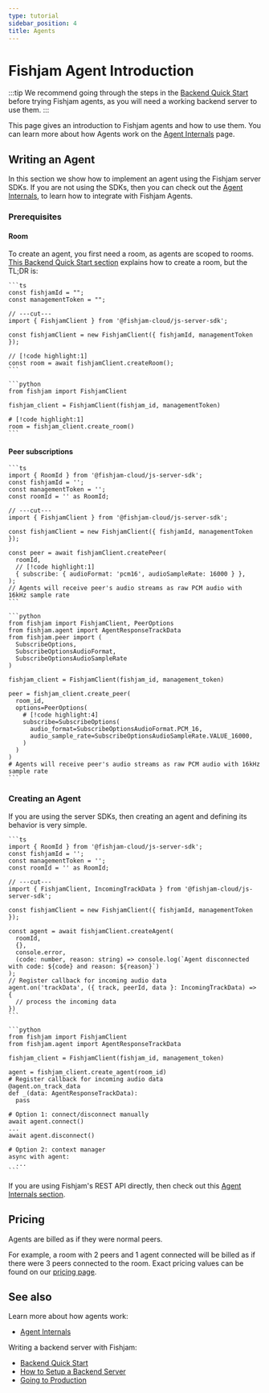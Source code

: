 ```yaml
---
type: tutorial
sidebar_position: 4
title: Agents
---
```



# Fishjam Agent Introduction

:::tip
We recommend going through the steps in the [Backend Quick Start](../tutorials/backend-quick-start)
before trying Fishjam agents, as you will need a working backend server to use them.
:::

This page gives an introduction to Fishjam agents and how to use them.
You can learn more about how Agents work on the [Agent Internals](../explanation/agent-internals) page.

<AgentDefinition />

## Writing an Agent

In this section we show how to implement an agent using the Fishjam server SDKs.
If you are not using the SDKs, then you can check out the [Agent Internals](../explanation/agent-internals#agent-lifecycle), to learn how to integrate with Fishjam Agents.

### Prerequisites

#### Room

To create an agent, you first need a room, as agents are scoped to rooms.
[This Backend Quick Start section](../tutorials/backend-quick-start#step-4-create-a-room) explains how to create a room, but the TL;DR is:

<Tabs groupId="language">
  <TabItem value="ts" label="TypeScript">
  
    ```ts
    const fishjamId = "";
    const managementToken = "";
    
    // ---cut---
    import { FishjamClient } from '@fishjam-cloud/js-server-sdk';

    const fishjamClient = new FishjamClient({ fishjamId, managementToken });

    // [!code highlight:1]
    const room = await fishjamClient.createRoom();
    ```

  </TabItem>

  <TabItem value="python" label="Python">

    ```python
    from fishjam import FishjamClient

    fishjam_client = FishjamClient(fishjam_id, managementToken)

    # [!code highlight:1]
    room = fishjam_client.create_room()
    ```

  </TabItem>
</Tabs>

#### Peer subscriptions

<Subscriptions />

<Tabs groupId="language">
  <TabItem value="ts" label="TypeScript">
  
    ```ts
    import { RoomId } from '@fishjam-cloud/js-server-sdk';
    const fishjamId = '';
    const managementToken = '';
    const roomId = '' as RoomId;

    // ---cut---
    import { FishjamClient } from '@fishjam-cloud/js-server-sdk';

    const fishjamClient = new FishjamClient({ fishjamId, managementToken });

    const peer = await fishjamClient.createPeer(
      roomId,
      // [!code highlight:1]
      { subscribe: { audioFormat: 'pcm16', audioSampleRate: 16000 } },
    );
    // Agents will receive peer's audio streams as raw PCM audio with 16kHz sample rate
    ```

  </TabItem>

  <TabItem value="python" label="Python">

    ```python
    from fishjam import FishjamClient, PeerOptions
    from fishjam.agent import AgentResponseTrackData
    from fishjam.peer import (
      SubscribeOptions,
      SubscribeOptionsAudioFormat,
      SubscribeOptionsAudioSampleRate
    )

    fishjam_client = FishjamClient(fishjam_id, management_token)

    peer = fishjam_client.create_peer(
      room_id,
      options=PeerOptions(
        # [!code highlight:4]
        subscribe=SubscribeOptions(
          audio_format=SubscribeOptionsAudioFormat.PCM_16,
          audio_sample_rate=SubscribeOptionsAudioSampleRate.VALUE_16000,
        )
      )
    )
    # Agents will receive peer's audio streams as raw PCM audio with 16kHz sample rate
    ```

  </TabItem>

</Tabs>

### Creating an Agent

If you are using the server SDKs, then creating an agent and defining its behavior is very simple.

<Tabs groupId="language">
  <TabItem value="ts" label="TypeScript">
  
    ```ts
    import { RoomId } from '@fishjam-cloud/js-server-sdk';
    const fishjamId = '';
    const managementToken = '';
    const roomId = '' as RoomId;

    // ---cut---
    import { FishjamClient, IncomingTrackData } from '@fishjam-cloud/js-server-sdk';

    const fishjamClient = new FishjamClient({ fishjamId, managementToken });

    const agent = await fishjamClient.createAgent(
      roomId,
      {},
      console.error,
      (code: number, reason: string) => console.log(`Agent disconnected with code: ${code} and reason: ${reason}`)
    );
    // Register callback for incoming audio data
    agent.on('trackData', ({ track, peerId, data }: IncomingTrackData) => {
      // process the incoming data
    })
    ```

  </TabItem>

  <TabItem value="python" label="Python">

    ```python
    from fishjam import FishjamClient
    from fishjam.agent import AgentResponseTrackData

    fishjam_client = FishjamClient(fishjam_id, management_token)

    agent = fishjam_client.create_agent(room_id)
    # Register callback for incoming audio data
    @agent.on_track_data
    def _(data: AgentResponseTrackData):
      pass

    # Option 1: connect/disconnect manually
    await agent.connect()
    ...
    await agent.disconnect()

    # Option 2: context manager
    async with agent:
      ...
    ```

  </TabItem>

</Tabs>

If you are using Fishjam's REST API directly, then check out this [Agent Internals section](../explanation/agent-internals#rest-api).

## Pricing

Agents are billed as if they were normal peers.

For example, a room with 2 peers and 1 agent connected will be billed as if there were 3 peers connected to the room.
Exact pricing values can be found on our [pricing page](https://fishjam.io/#pricing).

## See also

Learn more about how agents work:

- [Agent Internals](../explanation/agent-internals)

Writing a backend server with Fishjam:

- [Backend Quick Start](../tutorials/backend-quick-start)
- [How to Setup a Backend Server](../how-to/backend/server-setup)
- [Going to Production](../how-to/backend/production-deployment)
